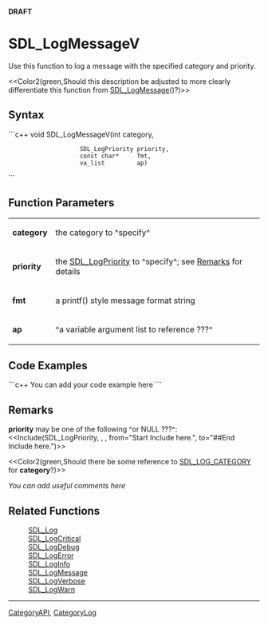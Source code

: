 <!-- pragma section-numbers off -->
<!-- pragma camelcase off -->
'''DRAFT'''

= SDL_LogMessageV =
Use this function to log a message with the specified category and priority.

<<Color2(green,Should this description be adjusted to more clearly differentiate this function from [[SDL_LogMessage]]()?)>>


== Syntax ==
```c++
void SDL_LogMessageV(int             category,
                     SDL_LogPriority priority,
                     const char*     fmt,
                     va_list         ap)
```

== Function Parameters ==
{|
|'''category'''
|the category to ^specify^
|-
|'''priority'''
|the [[SDL_LogPriority]] to ^specify^; see [[#Remarks|Remarks]] for details
|-
|'''fmt'''
|a printf() style message format string
|-
|'''ap'''
|^a variable argument list to reference ???^
|}

== Code Examples ==
```c++
You can add your code example here
```

== Remarks ==
'''priority''' may be one of the following ^or NULL ???^:
<<Include(SDL_LogPriority, , , from="Start Include here.", to="##End Include here.")>>

<<Color2(green,Should there be some reference to [[SDL_LOG_CATEGORY]] for '''category'''?)>>

''You can add useful comments here''

== Related Functions ==
:[[SDL_Log]]
:[[SDL_LogCritical]]
:[[SDL_LogDebug]]
:[[SDL_LogError]]
:[[SDL_LogInfo]]
:[[SDL_LogMessage]]
:[[SDL_LogVerbose]]
:[[SDL_LogWarn]]

----
[[CategoryAPI]], [[CategoryLog]]
